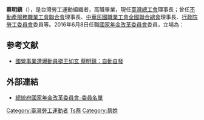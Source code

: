'''蔡明鎮'''（{{bd|1949年|12月7日|2021年|7月7日|catIdx=Tsai}}），是台灣勞工運動組織者，高職畢業，現任[[臺灣總工會|臺灣總工會]]理事長；曾任[[不動產服務職業工會聯合會|不動產服務職業工會聯合會]]理事長、[[中華民國職業工會全國聯合總會|中華民國職業工會全國聯合總會]]理事長、[[行政院勞工委員會|行政院勞工委員會]]委員等。2016年6月8日任職[[國家年金改革委員會|國家年金改革委員會]]委員，立場為：

{{cquote|勞保基金6500億元，以今年四月來看，收269億元，支出267億元，再加上之前累積的金額，平均一年會剩200億元，勞保不會倒，只是面臨退休人數增加和投保人數減少的問題，可能幾年後收支有問題。勞保投保是強制性的，怎麼會倒？目前都有安全庫存。

有九成勞工每月約領15000元，還不到最低生活水準，不能再砍。目前企業勞工有750萬人，職業勞工有270萬人，每種勞工的算法都不一樣，應該要精細的試算才對。<ref>[http://www.businesstoday.com.tw/article-content-80392-156285?page=2  年金改革委員會 他們的共識在哪？ 今周刊 2016/06/30] {{webarchive|url=https://web.archive.org/web/20170112221349/http://www.businesstoday.com.tw/article-content-80392-156285?page=2 |date=2017-01-12 }}</ref>}}

== 参考文献 ==
{{Reflist}}
*[http://news.ltn.com.tw/news/politics/breakingnews/1565136 國營事業遭爆動員挺王如玄 蔡明鎮：自動自發] {{Wayback|url=http://news.ltn.com.tw/news/politics/breakingnews/1565136 |date=20160826053029 }}

== 外部連結 ==
* [http://pension.president.gov.tw/cp.aspx?n=11B9F55D2F5F47B9&s=238507DCFE832EAE 總統府國家年金改革委員會-委員名單] {{Wayback|url=http://pension.president.gov.tw/cp.aspx?n=11B9F55D2F5F47B9&s=238507DCFE832EAE |date=20161023042150 }}

[[Category:臺灣勞工運動者|Category:臺灣勞工運動者]]
[[Category:總統府國家年金改革委員會委員|Ts蔡]]
[[Category:蔡姓|Category:蔡姓]]